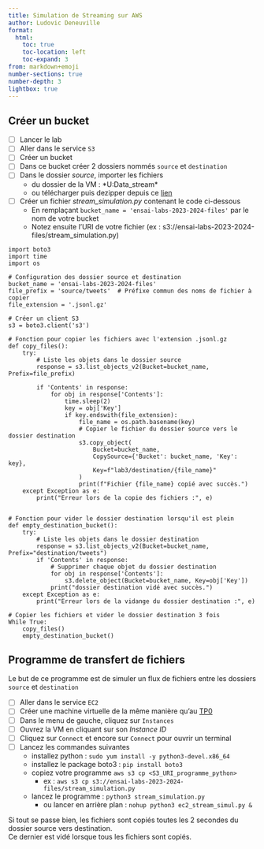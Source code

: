 ```yaml
---
title: Simulation de Streaming sur AWS
author: Ludovic Deneuville
format:
  html:
    toc: true
    toc-location: left
    toc-expand: 3
from: markdown+emoji
number-sections: true
number-depth: 3
lightbox: true
---
```


## Créer un bucket

- [ ] Lancer le lab
- [ ] Aller dans le service `S3`
- [ ] Créer un bucket
- [ ] Dans ce bucket créer 2 dossiers nommés `source` et `destination`
- [ ] Dans le dossier *source*, importer les fichiers 
   - du dossier de la VM : *U:\Eleves\Informatique\Big Data\tweet_stream*
   - ou télécharger puis dezipper depuis ce [lien](https://filesender.renater.fr/?s=download&token=a4d90a6c-ad02-4eeb-b044-f9b39a529f4c)
- [ ] Créer un fichier *stream_simulation.py* contenant le code ci-dessous
  - En remplaçant `bucket_name = 'ensai-labs-2023-2024-files'` par le nom de votre bucket
  - Notez ensuite l'URI de votre fichier (ex : s3://ensai-labs-2023-2024-files/stream_simulation.py)

```.python
import boto3
import time
import os

# Configuration des dossier source et destination
bucket_name = 'ensai-labs-2023-2024-files'
file_prefix = 'source/tweets'  # Préfixe commun des noms de fichier à copier
file_extension = '.jsonl.gz'

# Créer un client S3
s3 = boto3.client('s3')

# Fonction pour copier les fichiers avec l'extension .jsonl.gz
def copy_files():
    try:
        # Liste les objets dans le dossier source
        response = s3.list_objects_v2(Bucket=bucket_name, Prefix=file_prefix)
        
        if 'Contents' in response:
            for obj in response['Contents']:
                time.sleep(2)
                key = obj['Key']
                if key.endswith(file_extension):
                    file_name = os.path.basename(key)
                    # Copier le fichier du dossier source vers le dossier destination
                    s3.copy_object(
                        Bucket=bucket_name,
                        CopySource={'Bucket': bucket_name, 'Key': key},
                        Key=f"lab3/destination/{file_name}"
                    )
                    print(f"Fichier {file_name} copié avec succès.")
    except Exception as e:
        print("Erreur lors de la copie des fichiers :", e)
        

# Fonction pour vider le dossier destination lorsqu'il est plein
def empty_destination_bucket():
    try:
        # Liste les objets dans le dossier destination
        response = s3.list_objects_v2(Bucket=bucket_name, Prefix="destination/tweets")
        if 'Contents' in response:
            # Supprimer chaque objet du dossier destination
            for obj in response['Contents']:
                s3.delete_object(Bucket=bucket_name, Key=obj['Key'])
            print("dossier destination vidé avec succès.")
    except Exception as e:
        print("Erreur lors de la vidange du dossier destination :", e)

# Copier les fichiers et vider le dossier destination 3 fois
While True:
    copy_files()
    empty_destination_bucket()
```

## Programme de transfert de fichiers

Le but de ce programme est de simuler un flux de fichiers entre les dossiers `source` et `destination`

- [ ] Aller dans le service `EC2`
- [ ] Créer une machine virtuelle de la même manière qu'au [TP0](lab0/lab0.qmd#create-your-first-virtual-machine){target="_blank"}
- [ ] Dans le menu de gauche, cliquez sur `Instances`
- [ ] Ouvrez la VM en cliquant sur son *Instance ID*
- [ ] Cliquez sur `Connect` et encore sur `Connect` pour ouvrir un terminal
- [ ] Lancez les commandes suivantes 
  - installez python : `sudo yum install -y python3-devel.x86_64`
  - installez le package boto3 : `pip install boto3`
  - copiez votre programme `aws s3 cp <S3_URI_programme_python>`
    - ex : `aws s3 cp s3://ensai-labs-2023-2024-files/stream_simulation.py`
  - lancez le programme : `python3 stream_simulation.py`
    - ou lancer en arrière plan : `nohup python3 ec2_stream_simul.py &`

Si tout se passe bien, les fichiers sont copiés toutes les 2 secondes du dossier source vers destination.  
Ce dernier est vidé lorsque tous les fichiers sont copiés.